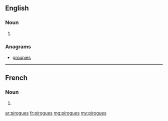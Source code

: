 ==English==

===Noun===
{{head|en|noun plural form}}

# {{plural of|pirogue|lang=en}}

===Anagrams===
* [[groupies#English|groupies]]

----

==French==

===Noun===
{{head|fr|noun plural form|g=?}}

# {{plural of|pirogue|lang=fr}}

[[ar:pirogues]]
[[fr:pirogues]]
[[mg:pirogues]]
[[my:pirogues]]